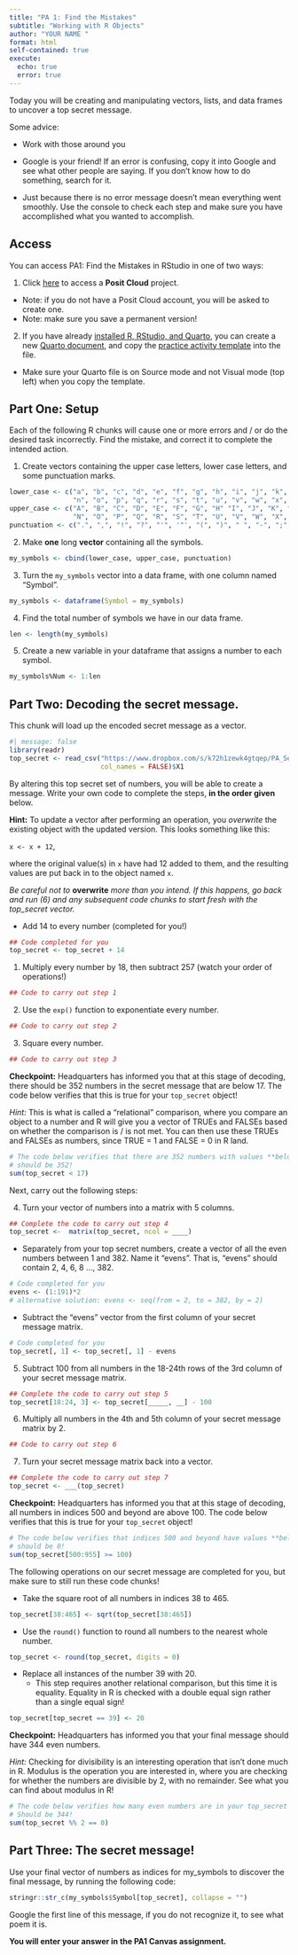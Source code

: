 ```yaml
---
title: "PA 1: Find the Mistakes"
subtitle: "Working with R Objects"
author: "YOUR NAME "
format: html
self-contained: true
execute:
  echo: true
  error: true
---
```


Today you will be creating and manipulating vectors, lists, and data frames to uncover a top secret message.

Some advice:

+ Work with those around you

+ Google is your friend!  If an error is confusing, copy it into Google and see what other people are saying.  If you don't know how to do something, search for it.

+ Just because there is no error message doesn't mean everything went smoothly. Use the console to check each step and make sure you have accomplished what you wanted to accomplish.

## Access

You can access PA1: Find the Mistakes in RStudio in one of two ways:

1. Click [here](https://posit.cloud/content/5704780) to access a **Posit Cloud** project.
  + Note: if you do not have a Posit Cloud account, you will be asked to create one.
  + Note: make sure you save a permanent version!

2. If you have already [installed R, RStudio, and Quarto](https://earobinson95.github.io/stat331-calpoly-text/01-introduction.html#checkin3-install), you can create a new [Quarto document](https://earobinson95.github.io/stat331-calpoly-text/01-introduction.html#notebooks), and copy the [practice activity template](https://raw.githubusercontent.com/zoerehnberg/STAT331-S23/main/practice_activities/PA1.qmd) into the file.
  + Make sure your Quarto file is on Source mode and not Visual mode (top left) when you copy the template.

## Part One: Setup

Each of the following R chunks will cause one or more errors and / or do the desired task incorrectly.  Find the mistake, and correct it to complete the intended action.

1. Create vectors containing the upper case letters, lower case letters, and some punctuation marks.

```r
lower_case <- c("a", "b", "c", "d", "e", "f", "g", "h", "i", "j", "k", "l", "m",
                "n", "o", "p", "q", "r", "s", "t", "u", "v", "w", "x", "y", "z")
upper_case <- c("A", "B", "C", "D", "E", "F", "G", "H" "I", "J", "K", "L", "M",
                "N", "O", "P", "Q", "R", "S", "T", "U", "V", "W", "X", "Y", "Z")
punctuation <- c(".", ",", "!", "?", "'", '"', "(", ")", " ", "-", ";", ":")
```

2. Make **one** long **vector** containing all the symbols.

```r
my_symbols <- cbind(lower_case, upper_case, punctuation)
```


3. Turn the `my_symbols` vector into a data frame, with one column named "Symbol".

```r
my_symbols <- dataframe(Symbol = my_symbols)
```

4. Find the total number of symbols we have in our data frame.  

```r
len <- length(my_symbols)
```

5. Create a new variable in your dataframe that assigns a number to each symbol.

```r
my_symbols%Num <- 1:len
```


## Part Two: Decoding the secret message.

This chunk will load up the encoded secret message as a vector.

```r
#| message: false
library(readr)
top_secret <- read_csv("https://www.dropbox.com/s/k72h1zewk4gtqep/PA_Secret_Code?dl=1", 
                       col_names = FALSE)$X1
```

By altering this top secret set of numbers, you will be able to create a message. Write your own code to complete the steps, **in the order given** below.

**Hint:** To update a vector after performing an operation, you *overwrite* the  existing object with the updated version. This looks something like this:

`x <- x + 12`,

where the original value(s) in `x` have had 12 added to them, and the resulting values are put back in to the object named `x`.

*Be careful not to* **overwrite** *more than you intend. If this happens, go back and run (6) and any subsequent code chunks to start fresh with the top_secret vector.*

+ Add 14 to every number (completed for you!)

```r
## Code completed for you
top_secret <- top_secret + 14
```

1. Multiply every number by 18, then subtract 257 (watch your order of operations!)

```r
## Code to carry out step 1
```

2. Use the `exp()` function to exponentiate every number.

```r
## Code to carry out step 2
```

3. Square every number.

```r
## Code to carry out step 3
```

**Checkpoint:** Headquarters has informed you that at this stage of decoding, there should be 352 numbers in the secret message that are below 17. The code below verifies that this is true for your `top_secret` object!

*Hint:* This is what is called a "relational" comparison, where you compare an object to a number and R will give you a vector of TRUEs and FALSEs based on whether the comparison is / is not met. You can then use these TRUEs and FALSEs as numbers, since TRUE = 1 and FALSE = 0 in R land.

```r
# The code below verifies that there are 352 numbers with values **below** 17
# should be 352!
sum(top_secret < 17)
```

Next, carry out the following steps: 

4. Turn your vector of numbers into a matrix with 5 columns.

```r
## Complete the code to carry out step 4
top_secret <-  matrix(top_secret, ncol = ____)
```

+ Separately from your top secret numbers, create a vector of all the even numbers between 1 and 382. Name it "evens". That is, "evens" should contain 2, 4, 6, 8 ..., 382.

```r
# Code completed for you
evens <- (1:191)*2
# alternative solution: evens <- seq(from = 2, to = 382, by = 2)
```

+ Subtract the "evens" vector from the first column of your secret message matrix.

```r
# Code completed for you
top_secret[, 1] <- top_secret[, 1] - evens
```

5. Subtract 100 from all numbers in the 18-24th rows of the 3rd column of your secret message matrix.

```r
## Complete the code to carry out step 5
top_secret[18:24, 3] <- top_secret[_____, __] - 100
```

6. Multiply all numbers in the 4th and 5th column of your secret message matrix by 2.

```r
## Code to carry out step 6
```

7. Turn your secret message matrix back into a vector.

```r
## Complete the code to carry out step 7
top_secret <- ___(top_secret)
```

**Checkpoint:** Headquarters has informed you that at this stage of decoding, all numbers in indices 500 and beyond are above 100. The code below verifies that this is true for your `top_secret` object! 

```r
# The code below verifies that indices 500 and beyond have values **below** 100
# should be 0!
sum(top_secret[500:955] >= 100)
```

The following operations on our secret message are completed for you, but make sure to still run these code chunks!

+ Take the square root of all numbers in indices 38 to 465.

```r
top_secret[38:465] <- sqrt(top_secret[38:465])
```

+ Use the `round()` function to round all numbers to the nearest whole number.

```r
top_secret <- round(top_secret, digits = 0)
```

+ Replace all instances of the number 39 with 20.
  + This step requires another relational comparison, but this time it is equality. Equality in R is checked with a double equal sign rather than a single equal sign!

```r
top_secret[top_secret == 39] <- 20
```

**Checkpoint:** Headquarters has informed you that your final message should have 344 even numbers.

*Hint:* Checking for divisibility is an interesting operation that isn't done much in R. Modulus is the operation you are interested in, where you are checking for whether the numbers are divisible by 2, with no remainder. See what you can find about modulus in R!

```r
# The code below verifies how many even numbers are in your top_secret vector
# Should be 344!
sum(top_secret %% 2 == 0)
```

## Part Three: The secret message!

Use your final vector of numbers as indices for my_symbols to discover the final message, by running the following code:

```r
stringr::str_c(my_symbols$Symbol[top_secret], collapse = "")
```

Google the first line of this message, if you do not recognize it, to see what poem it is.

**You will enter your answer in the PA1 Canvas assignment.**
